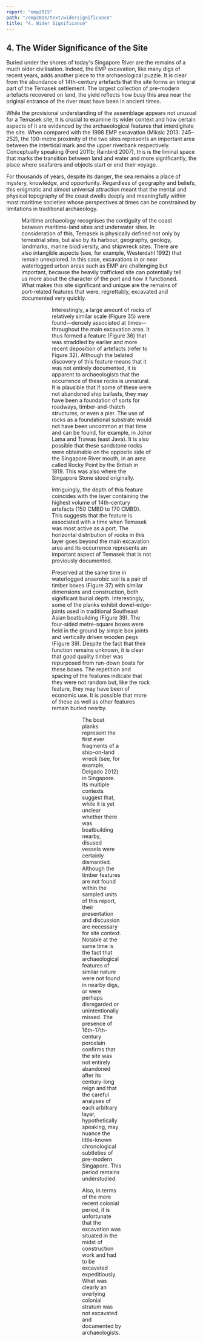 ```yaml
---
report: "emp2015"
path: "/emp2015/text/widersignificance"
title: "4. Wider Significance"
---
```




## 4. The Wider Significance of the Site
Buried under the shores of today's Singapore River are the remains of a much older civilisation. Indeed, the EMP excavation, like many digs of recent years, adds another piece to the archaeological puzzle. It is clear from the abundance of 14th-century artefacts that the site forms an integral part of the Temasek settlement. The largest collection of pre-modern artefacts recovered on land, the yield reflects how busy this area near the original entrance of the river must have been in ancient times. 

While the provisional understanding of the assemblage appears not unusual for a Temasek site, it is crucial to examine its wider context and how certain aspects of it are evidenced by the archaeological features that interdigitate the site. When compared with the 1998 EMP excavation (Miksic 2013: 245–252), the 100-metre proximity of the two sites represents an important area between the intertidal mark and the upper riverbank respectively. Conceptually speaking (Ford 2011b; Rainbird 2007), this is the liminal space that marks the transition between land and water and more significantly, the place where seafarers and objects start or end their voyage. 

For thousands of years, despite its danger, the sea remains a place of mystery, knowledge, and opportunity. Regardless of geography and beliefs, this enigmatic and almost universal attraction meant that the mental and physical topography of the coast dwells deeply and meaningfully within most maritime societies whose perspectives at times can be constrained by limitations in traditional archaeology.
<Figure caption="Figure 35. An anomalous layer of rocks, seen here in a spoil heap, was excavated from the 14th century layer (Patrick Tan)." img={"Figure_35.jpg"} />

Maritime archaeology recognises the contiguity of the coast between maritime-land sites and underwater sites. In consideration of this, Temasek is physically defined not only by terrestrial sites, but also by its harbour, geography, geology, landmarks, marine biodiversity, and shipwreck sites. There are also intangible aspects (see, for example, Westerdahl 1992) that remain unexplored. In this case, excavations in or near waterlogged urban areas such as EMP are challenging but important, because the heavily trafficked site can potentially tell us more about the character of the port and how it functioned. What makes this site significant and unique are the remains of port-related features that were, regrettably, excavated and documented very quickly.
<Figure caption="Figure 36. The rock feature in EMP 014 and EMP 015 (ISEAS)." img={"Figure_36.jpg"} />
<Figure caption="Figure 37. The timber box feature in EMP 011 (ISEAS)." img={"Figure_37.jpg"} />

Interestingly, a large amount of rocks of relatively similar scale (Figure 35) were found—densely associated at times—throughout the main excavation area. It thus formed a feature (Figure 36) that was straddled by earlier and more recent deposition of artefacts (refer to Figure 32). Although the belated discovery of this feature means that it was not entirely documented, it is apparent to archaeologists that the occurrence of these rocks is unnatural. It is plausible that if some of these were not abandoned ship ballasts, they may have been a foundation of sorts for roadways, timber-and-thatch structures, or even a pier. The use of rocks as a foundational substrate would not have been uncommon at that time and can be found, for example, in Johor Lama and Trawas (east Java). It is also possible that these sandstone rocks were obtainable on the opposite side of the Singapore River mouth, in an area called Rocky Point by the British in 1819. This was also where the Singapore Stone stood originally. 

Intriguingly, the depth of this feature coincides with the layer containing the highest volume of 14th-century artefacts (150 CMBD to 170 CMBD). This suggests that the feature is associated with a time when Temasek was most active as a port. The horizontal distribution of rocks in this layer goes beyond the main excavation area and its occurrence represents an important aspect of Temasek that is not previously documented. 

Preserved at the same time in waterlogged anaerobic soil is a pair of timber boxes (Figure 37) with similar dimensions and construction, both significant burial depth. Interestingly, some of the planks exhibit dowel-edge-joints used in traditional Southeast Asian boatbuilding (Figure 39). The four-sided metre-square boxes were held in the ground by simple box joints and vertically driven wooden pegs (Figure 39). Despite the fact that their function remains unknown, it is clear that good quality timber was repurposed from run-down boats for these boxes. The repetition and spacing of the features indicate that they were not random but, like the rock feature, they may have been of economic use. It is possible that more of these as well as other features remain buried nearby. 
<Figure caption="Figure 38. Drawing of a repurposed boat plank from the timber box feature in EMP 011 (Aaron Kao)." img={"Figure_38.jpg"} />
<Figure caption="Figure 39. Drawing of a shaped wooden peg from the timber box feature in EMP 011 (Aaron Kao)." img={"Figure_39.jpg"} />

The boat planks represent the first ever fragments of a ship-on-land wreck (see, for example, Delgado 2012) in Singapore. Its multiple contexts suggest that, while it is yet unclear whether there was boatbuilding nearby, disused vessels were certainly dismantled. Although the timber features are not found within the sampled units of this report, their presentation and discussion are necessary for site context. Notable at the same time is the fact that archaeological features of similar nature were not found in nearby digs, or were perhaps disregarded or unintentionally missed. The presence of 16th-17th-century porcelain confirms that the site was not entirely abandoned after its century-long reign and that the careful analyses of each arbitrary layer, hypothetically speaking, may nuance the little-known chronological subtleties of pre-modern Singapore. This period remains understudied.

Also, in terms of the more recent colonial period, it is unfortunate that the excavation was situated in the midst of construction work and had to be excavated expeditiously. What was clearly an overlying colonial stratum was not excavated and documented by archaeologists.

